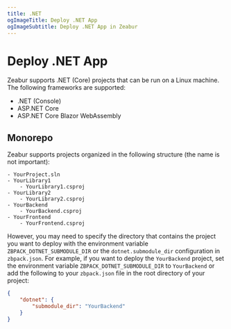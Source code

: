 ```yaml
---
title: .NET
ogImageTitle: Deploy .NET App
ogImageSubtitle: Deploy .NET App in Zeabur
---
```


<WorkingInProgress />

# Deploy .NET App

Zeabur supports .NET (Core) projects that can be run on a Linux machine. The following frameworks are supported:

* .NET (Console)
* ASP.NET Core
* ASP.NET Core Blazor WebAssembly

## Monorepo

Zeabur supports projects organized in the following structure (the name is not important):

```plain
- YourProject.sln
- YourLibrary1
    - YourLibrary1.csproj
- YourLibrary2
    - YourLibrary2.csproj
- YourBackend
    - YourBackend.csproj
- YourFrontend
    - YourFrontend.csproj
```

However, you may need to specify the directory that contains the project you want to deploy with the environment variable `ZBPACK_DOTNET_SUBMODULE_DIR` or the `dotnet.submodule_dir` configuration in `zbpack.json`. For example, if you want to deploy the `YourBackend` project, set the environment variable `ZBPACK_DOTNET_SUBMODULE_DIR` to `YourBackend` or add the following to your `zbpack.json` file in the root directory of your project:

```json
{
    "dotnet": {
        "submodule_dir": "YourBackend"
    }
}
```
